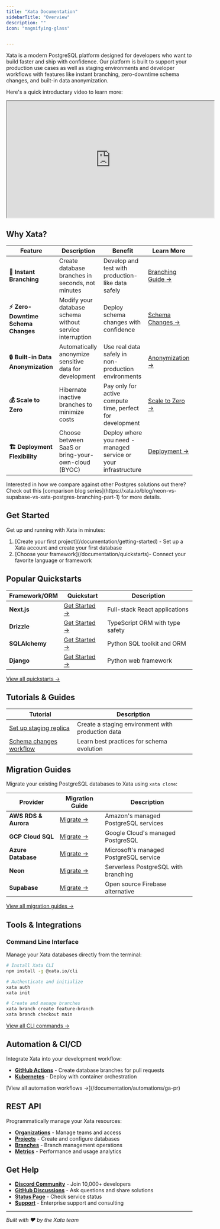 ---
title: "Xata Documentation"
sidebarTitle: "Overview"
description: ""
icon: "magnifying-glass"


---
Xata is a modern PostgreSQL platform designed for developers who want to build faster and ship with confidence. Our platform is built to support your production use cases as well as staging environments and developer workflows with features like instant branching, zero-downtime schema changes, and built-in data anonymization.

Here's a quick introductary video to learn more:

<iframe width="560" height="315" src="https://www.youtube.com/embed/7P5kyzEfAdc?si=UuUo0MAHJiHSt1BB" title="Introduction to Xata" allow="accelerometer; autoplay; clipboard-write; encrypted-media; gyroscope; picture-in-picture" allowFullScreen></iframe>

## Why Xata?

<table><thead><tr><th>Feature</th><th>Description</th><th>Benefit</th><th>Learn More</th></tr></thead><tbody><tr><td><strong>🚀 Instant Branching</strong></td><td>Create database branches in seconds, not minutes</td><td>Develop and test with production-like data safely</td><td><a class="text-link" href="/documentation/core-concepts/branching">Branching Guide →</a></td></tr><tr><td><strong>⚡ Zero-Downtime Schema Changes</strong></td><td>Modify your database schema without service interruption</td><td>Deploy schema changes with confidence</td><td><a class="text-link" href="/documentation/core-concepts/schema-changes">Schema Changes →</a></td></tr><tr><td><strong>🔒 Built-in Data Anonymization</strong></td><td>Automatically anonymize sensitive data for development</td><td>Use real data safely in non-production environments</td><td><a class="text-link" href="/documentation/core-concepts/anonymization">Anonymization →</a></td></tr><tr><td><strong>💰 Scale to Zero</strong></td><td>Hibernate inactive branches to minimize costs</td><td>Pay only for active compute time, perfect for development</td><td><a class="text-link" href="/documentation/core-concepts/scale-to-zero">Scale to Zero →</a></td></tr><tr><td><strong>🏗️ Deployment Flexibility</strong></td><td>Choose between SaaS or bring-your-own-cloud (BYOC)</td><td>Deploy where you need - managed service or your infrastructure</td><td><a class="text-link" href="/documentation/deployment">Deployment →</a></td></tr></tbody></table>

<Tip>
Interested in how we compare against other Postgres solutions out there? Check out this [comparison blog series](https://xata.io/blog/neon-vs-supabase-vs-xata-postgres-branching-part-1) for more details.
</Tip>

## Get Started
Get up and running with Xata in minutes:

<ol>
<li>
[Create your first project](/documentation/getting-started) - Set up a Xata account and create your first database
</li>
<li>
[Choose your framework](/documentation/quickstarts)- Connect your favorite language or framework
</li>
</ol>

## Popular Quickstarts
<table><thead><tr><th>Framework/ORM</th><th>Quickstart</th><th>Description</th></tr></thead><tbody><tr><td><strong>Next.js</strong></td><td><a class="text-link" href="/documentation/quickstarts/nextjs">Get Started →</a></td><td>Full-stack React applications</td></tr><tr><td><strong>Drizzle</strong></td><td><a class="text-link" href="/documentation/quickstarts/drizzle">Get Started →</a></td><td>TypeScript ORM with type safety</td></tr><tr><td><strong>SQLAlchemy</strong></td><td><a class="text-link" href="/documentation/quickstarts/sqlalchemy">Get Started →</a></td><td>Python SQL toolkit and ORM</td></tr><tr><td><strong>Django</strong></td><td><a class="text-link" href="/documentation/quickstarts/django">Get Started →</a></td><td>Python web framework</td></tr></tbody></table>

[View all quickstarts →](/documentation/quickstarts)

## Tutorials & Guides
<table><thead><tr><th><strong>Tutorial</strong></th><th><strong>Description</strong></th></tr></thead><tbody><tr><td><a class="link" href="/documentation/tutorials/create-staging-replica">Set up staging replica</a></td><td>Create a staging environment with production data</td></tr><tr><td><a class="link" href="/documentation/tutorials/schema-change">Schema changes workflow</a></td><td>Learn best practices for schema evolution</td></tr></tbody></table>

## Migration Guides
Migrate your existing PostgreSQL databases to Xata using `xata clone`:

<table><thead><tr><th>Provider</th><th>Migration Guide</th><th>Description</th></tr></thead><tbody><tr><td><strong>AWS RDS &amp; Aurora</strong></td><td><a class="text-link" href="/documentation/migrations/aws-rds">Migrate →</a></td><td>Amazon's managed PostgreSQL services</td></tr><tr><td><strong>GCP Cloud SQL</strong></td><td><a class="text-link" href="/documentation/migrations/gcp-cloudsql">Migrate →</a></td><td>Google Cloud's managed PostgreSQL</td></tr><tr><td><strong>Azure Database</strong></td><td><a class="text-link" href="/documentation/migrations/azure">Migrate →</a></td><td>Microsoft's managed PostgreSQL service</td></tr><tr><td><strong>Neon</strong></td><td><a class="text-link" href="/documentation/migrations/neon">Migrate →</a></td><td>Serverless PostgreSQL with branching</td></tr><tr><td><strong>Supabase</strong></td><td><a class="text-link" href="/documentation/migrations/supabase">Migrate →</a></td><td>Open source Firebase alternative</td></tr></tbody></table>

[View all migration guides →](/documentation/migrations)

## Tools & Integrations
### Command Line Interface
Manage your Xata databases directly from the terminal:

```bash
# Install Xata CLI
npm install -g @xata.io/cli

# Authenticate and initialize
xata auth
xata init

# Create and manage branches
xata branch create feature-branch
xata branch checkout main
```

[View all CLI commands →](/documentation/cli)

## Automation & CI/CD
Integrate Xata into your development workflow:
<ul>
<li><strong><a class="text-link" href="/documentation/automations/ga-pr">GitHub Actions</a></strong> - Create database branches for pull requests</li>
<li><strong><a class="text-link" href="/documentation/automations/kubernetes-clone">Kubernetes</a></strong> - Deploy with container orchestration</li>
</ul>
[View all automation workflows →](/documentation/automations/ga-pr)



## REST API
Programmatically manage your Xata resources:
<ul>
<li><strong><a class="text-link" href="/documentation/api/organizations">Organizations</a></strong> - Manage teams and access</li>
<li><strong><a class="text-link" href="/documentation/api/projects">Projects</a></strong> - Create and configure databases</li>
<li><strong><a class="text-link" href="/documentation/api/branches">Branches</a></strong> - Branch management operations</li>
<li><strong><a class="text-link" href="/documentation/api/metrics">Metrics</a></strong> - Performance and usage analytics</li>
</ul>

## Get Help
<ul>
<li><strong><a target="_blank" rel="noopener noreferrer" class="text-link" href="https://discord.gg/xata">Discord Community</a></strong> - Join 10,000+ developers</li>
<li><strong><a target="_blank" rel="noopener noreferrer" class="text-link" href="https://github.com/xataio/xata/discussions">GitHub Discussions</a></strong> - Ask questions and share solutions</li>
<li><strong><a target="_blank" rel="noopener noreferrer" class="text-link" href="https://status.xata.io">Status Page</a></strong> - Check service status</li>
<li><strong><a target="_blank" rel="noopener noreferrer" class="text-link" href="/support">Support</a></strong> - Enterprise support and consulting</li>
</ul>

---

_Built with ❤️ by the Xata team_